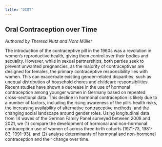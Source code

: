 ```yaml
---
title: "OCOT"
---
```


## Oral Contraception over Time

*Authored by Theresa Nutz and Nora Müller*

The introduction of the contraceptive pill in the 1960s was a revolution in women's reproductive health, giving them control over their bodies and sexuality. 
However, while in sexual partnerships, both parties seek to prevent unwanted pregnancies, as the majority of contraceptives are designed for females, the primary contraceptive responsibility lies with women. 
This can exacerbate existing gender-related disparities, such as unequal distribution of household chores and childcare responsibilities.
<!-- Specifically the pill came with a number of health risks, which have been downplayed by medical professionals for many years. -->
Recent studies have shown a decrease in the use of hormonal contraception among younger women in Germany based on repeated cross-sectional data. 
This decline in hormonal contraception is likely due to a number of factors, including the rising awareness of the pill's health risks, the increasing availability of alternative contraceptive methods, and the changing social landscape around gender roles. 
Using longitudinal data from 14 waves of the German Family Panel surveyed between 2008 and 2021, we (1) compare the development of hormonal and non-hormonal contraception use of women of across three birth cohorts (1971-73, 1981-83, 1991-93), and (2) analyse determinants of hormonal and non-hormonal contraception and their change over time.